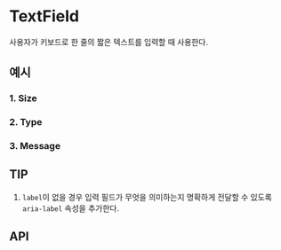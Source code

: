 
<Meta of={TextFieldStories} component={TextField} />

# TextField

사용자가 키보드로 한 줄의 짧은 텍스트를 입력할 때 사용한다.

## 예시

### 1. Size

<Canvas of={TextFieldStories.TextFieldOfSizes} />

### 2. Type

<Canvas of={TextFieldStories.TextFieldOfTypes} />

### 3. Message

<Canvas of={TextFieldStories.TextFieldWithMessage} />

## TIP

1. `label`이 없을 경우 입력 필드가 무엇을 의미하는지 명확하게 전달할 수 있도록 `aria-label` 속성을 추가한다.

   <Canvas of={TextFieldStories.TextFieldWithoutLabel} />

## API

<ArgTypes of={TextFieldStories} />
